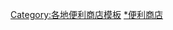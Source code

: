 {{Navbox
| groupstyle = background:#f95
| titlestyle = background:#f95
| name       = 韓國便利商店
| title      = 韓國便利商店
| style      = width:100%;
| group1     = 
| list1      = 
[[file:CU BI (2017).svg|100px|link=CU (超商)]],[[file:GS25 bi (2019).svg|100px|link=GS25]],[[file:7-eleven logo.svg|100px|link=7-Eleven]].[[file:Emart 24 logo.svg|100px]],[[file:Storyway BI (2010).svg|100px]],C SPACE24,IGA,gagstorymart,LOG IN,


}}
<noinclude>
[[Category:各地便利商店模板]]
[[Category:韓國公司模板|*便利商店]]